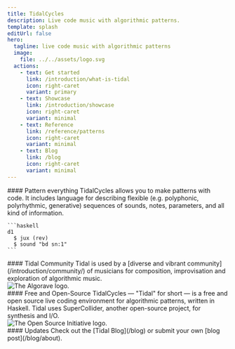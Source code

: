 ```yaml
---
title: TidalCycles
description: Live code music with algorithmic patterns.
template: splash
editUrl: false
hero:
  tagline: live code music with algorithmic patterns
  image:
    file: ../../assets/logo.svg
  actions:
    - text: Get started
      link: /introduction/what-is-tidal
      icon: right-caret
      variant: primary
    - text: Showcase
      link: /introduction/showcase
      icon: right-caret
      variant: minimal
    - text: Reference
      link: /reference/patterns
      icon: right-caret
      variant: minimal
    - text: Blog
      link: /blog
      icon: right-caret
      variant: minimal
---
```



<div class="bento">
  <div class="col-span-1 md:col-span-2" style="margin-top: 0">
    #### Pattern everything
    TidalCycles allows you to make patterns with code. It includes language for describing flexible (e.g. polyphonic, polyrhythmic, generative) sequences of sounds, notes, parameters, and all kind of information.

    ```haskell
    d1
      $ jux (rev)
      $ sound "bd sn:1"
    ```
  </div>
  <div class="col-span-1 md:col-span-3 grid grid-cols-1 sm:grid-cols-2 gap-4" style="margin-top: 0">
    <div>
      #### Tidal Community
      Tidal is used by a [diverse and vibrant community](/introduction/community/) of musicians for composition, improvisation and exploration of algorithmic music.
    </div>
    <Image
      src={algoraveImg}
      alt="The Algorave logo."
      class="size-32 sm:size-auto mx-auto"
    />
  </div>
  <div class="col-span-1 md:col-span-3 grid grid-cols-1 sm:grid-cols-2 gap-4" style="margin-top: 0">
    <div>
      #### Free and Open-Source
      TidalCycles — "Tidal" for short — is a free and open source live coding environment for algorithmic patterns, written in Haskell. Tidal uses SuperCollider, another open-source project, for synthesis and I/O.
    </div>
    <Image
      src={openSourceImg}
      alt="The Open Source Initiative logo."
      class="size-32 sm:size-auto mx-auto"
    />
  </div>
  <div class="col-span-1 md:col-span-2" style="margin-top: 0">
    #### Updates
    Check out the [Tidal Blog](/blog) or submit your own [blog post](/blog/about).
  </div>
</div>
